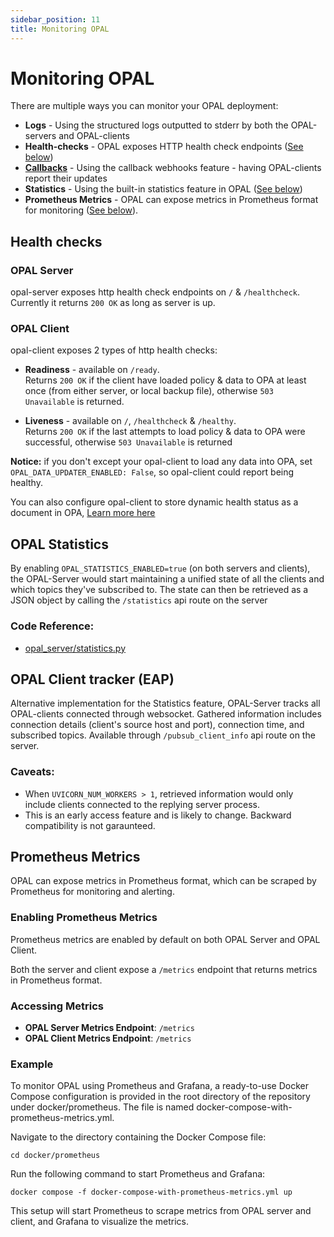 ```yaml
---
sidebar_position: 11
title: Monitoring OPAL
---
```


# Monitoring OPAL

There are multiple ways you can monitor your OPAL deployment:

- **Logs** - Using the structured logs outputted to stderr by both the OPAL-servers and OPAL-clients
- **Health-checks** - OPAL exposes HTTP health check endpoints ([See below](##health-checks))
- [**Callbacks**](/tutorials/healthcheck_policy_and_update_callbacks#-data-update-callbacks) - Using the callback webhooks feature - having OPAL-clients report their updates
- **Statistics** - Using the built-in statistics feature in OPAL ([See below](##opal-statistics))
- **Prometheus Metrics** - OPAL can expose metrics in Prometheus format for monitoring ([See below](#prometheus-metrics)).

## Health checks

### OPAL Server

opal-server exposes http health check endpoints on `/` & `/healthcheck`. <br/>
Currently it returns `200 OK` as long as server is up.

### OPAL Client

opal-client exposes 2 types of http health checks:

- **Readiness** - available on `/ready`. <br/>
  Returns `200 OK` if the client have loaded policy & data to OPA at least once (from either server, or local backup file), otherwise `503 Unavailable` is returned.

- **Liveness** - available on `/`, `/healthcheck` & `/healthy`. <br/>
  Returns `200 OK` if the last attempts to load policy & data to OPA were successful, otherwise `503 Unavailable` is returned

**Notice:** if you don't except your opal-client to load any data into OPA, set `OPAL_DATA_UPDATER_ENABLED: False`, so opal-client could report being healthy.

You can also configure opal-client to store dynamic health status as a document in OPA, [Learn more here](/tutorials/healthcheck_policy_and_update_callbacks)

## OPAL Statistics

By enabling `OPAL_STATISTICS_ENABLED=true` (on both servers and clients), the OPAL-Server would start maintaining a unified state of all the clients and which topics they've subscribed to.
The state can then be retrieved as a JSON object by calling the `/statistics` api route on the server

### Code Reference:

- [opal_server/statistics.py](https://github.com/permitio/opal/blob/master/packages/opal-server/opal_server/statistics.py)


## OPAL Client tracker (EAP)

Alternative implementation for the Statistics feature, OPAL-Server tracks all OPAL-clients connected through websocket.
Gathered information includes connection details (client's source host and port), connection time, and subscribed topics.
Available through `/pubsub_client_info` api route on the server.

### Caveats:
- When `UVICORN_NUM_WORKERS > 1`, retrieved information would only include clients connected to the replying server process.
- This is an early access feature and is likely to change. Backward compatibility is not garaunteed.

## Prometheus Metrics

OPAL can expose metrics in Prometheus format, which can be scraped by Prometheus for monitoring and alerting.

### Enabling Prometheus Metrics

Prometheus metrics are enabled by default on both OPAL Server and OPAL Client.

Both the server and client expose a `/metrics` endpoint that returns metrics in Prometheus format.

### Accessing Metrics

- **OPAL Server Metrics Endpoint**: `/metrics`
- **OPAL Client Metrics Endpoint**: `/metrics`

### Example

To monitor OPAL using Prometheus and Grafana, a ready-to-use Docker Compose configuration is provided in the root directory of the repository under docker/prometheus. The file is named docker-compose-with-prometheus-metrics.yml.

Navigate to the directory containing the Docker Compose file:

```
cd docker/prometheus
```
Run the following command to start Prometheus and Grafana:

```
docker compose -f docker-compose-with-prometheus-metrics.yml up
```

This setup will start Prometheus to scrape metrics from OPAL server and client, and Grafana to visualize the metrics.